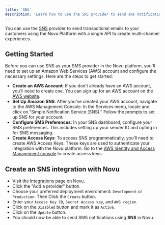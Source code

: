 ```yaml
---
title: 'SNS'
description: 'Learn how to use the SNS provider to send sms notifications using Novu'
---
```


You can use the [SNS](https://aws.amazon.com/sns/) provider to send transactional emails to your customers using the Novu Platform with a single API to create multi-channel experiences.

## Getting Started

Before you can use SNS as your SMS provider in the Novu platform, you'll need to set up an Amazon Web Services (AWS) account and configure the necessary settings. Here are the steps to get started:

- **Create an AWS Account**: If you don't already have an AWS account, you'll need to create one. You can sign up for an AWS account on the [AWS website](https://aws.amazon.com/).
- **Set Up Amazon SNS**: After you've created your AWS account, navigate to the AWS Management Console. In the Services menu, locate and click on "Simple Notification Service (SNS)." Follow the prompts to set up SNS for your account.
- **Configure SMS Preferences**: In your SNS dashboard, configure your SMS preferences. This includes setting up your sender ID and opting in for SMS messaging.
- **Create Access Keys**: To access SNS programmatically, you'll need to create AWS Access Keys. These keys are used to authenticate your integration with the Novu platform. Go to the [AWS Identity and Access Management console](https://signin.aws.amazon.com/) to create access keys.

## Create an SNS integration with Novu

- Visit the [Integrations](https://dashboard-v2.novu.co/integrations?utm_campaign=docs-sms-sns) page on Novu.
- Click the "Add a provider" button.
- Choose your preferred deployment environment: `Development` or `Production`. Then Click the `Create` button.
- Enter your `Access Key ID`, `Secret Access key`, and `AWS region`.
- Click on the `Disabled` button and mark it as `Active`.
- Click on the `Update` button.
- You should now be able to send SMS notifications using **SNS** in Novu.
